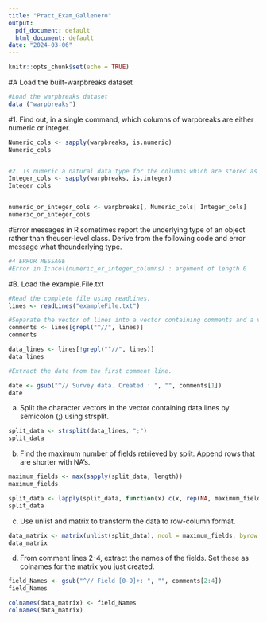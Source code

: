 ```yaml
---
title: "Pract_Exam_Gallenero"
output:
  pdf_document: default
  html_document: default
date: "2024-03-06"
---
```


```r
knitr::opts_chunk$set(echo = TRUE)
```

#A Load the built-warpbreaks dataset
```r
#Load the warpbreaks dataset
data ("warpbreaks")
```

#1. Find out, in a single command, which columns of warpbreaks are either numeric or integer.
```r
Numeric_cols <- sapply(warpbreaks, is.numeric)
Numeric_cols


#2. Is numeric a natural data type for the columns which are stored as such? Convert tointeger when necessary.
Integer_cols <- sapply(warpbreaks, is.integer)
Integer_cols


numeric_or_integer_cols <- warpbreaks[, Numeric_cols| Integer_cols]
numeric_or_integer_cols
```


#Error messages in R sometimes report the underlying type of an object rather than theuser-level class. Derive from the following code and error message what theunderlying type.


```r
#4 ERROR MESSAGE
#Error in 1:ncol(numeric_or_integer_columns) : argument of length 0
```


#B. Load the example.File.txt
```r
#Read the complete file using readLines.
lines <- readLines("exampleFile.txt")

#Separate the vector of lines into a vector containing comments and a vector containing the data. Hint: use grepl.
comments <- lines[grepl("^//", lines)]
comments

data_lines <- lines[!grepl("^//", lines)]
data_lines

#Extract the date from the first comment line.

date <- gsub("^// Survey data. Created : ", "", comments[1])
date
```
a. Split the character vectors in the vector containing data lines by semicolon (;) using strsplit.
```r
split_data <- strsplit(data_lines, ";")
split_data
```
b. Find the maximum number of fields retrieved by split. Append rows that are shorter with NA's.
```r

maximum_fields <- max(sapply(split_data, length))
maximum_fields

split_data <- lapply(split_data, function(x) c(x, rep(NA, maximum_fields - length(x))))
split_data
```
c. Use unlist and matrix to transform the data to row-column format.
```r
data_matrix <- matrix(unlist(split_data), ncol = maximum_fields, byrow = TRUE)
data_matrix
```
d. From comment lines 2-4, extract the names of the fields. Set these as colnames for the matrix you just created.
```r
field_Names <- gsub("^// Field [0-9]+: ", "", comments[2:4])
field_Names

colnames(data_matrix) <- field_Names
colnames(data_matrix)
```
